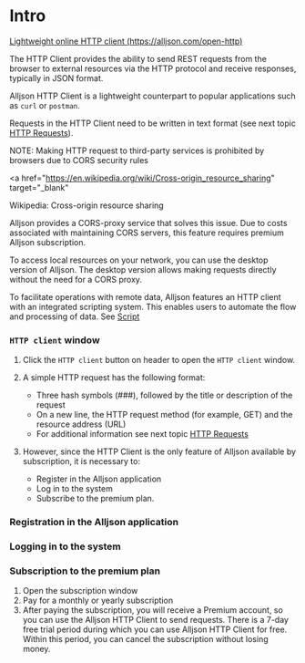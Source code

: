 # Intro

[Lightweight online HTTP client (https://alljson.com/open-http)](https://alljson.com/open-http)

The HTTP Client provides the ability to send REST requests from the browser to external resources via the HTTP protocol
and receive responses, typically in JSON format.

Alljson HTTP Client is a lightweight counterpart to popular applications such as `curl` or `postman`.

Requests in the HTTP Client need to be written in text format (see next topic [HTTP Requests](/guide/HTTP%20client%20and%20automation/HTTP%20requests)).

NOTE: Making HTTP request to third-party services is prohibited by browsers due to CORS security rules

<a
  href="https://en.wikipedia.org/wiki/Cross-origin_resource_sharing"
  target="_blank"
>
  Wikipedia: Cross-origin resource sharing
</a>

Alljson provides a CORS-proxy service that solves this issue.
Due to costs associated with maintaining CORS servers, this feature requires premium Alljson subscription.

To access local resources on your network, you can use the desktop version of Alljson.
The desktop version allows making requests directly without the need for a CORS proxy.

To facilitate operations with remote data, Alljson features an HTTP client with an integrated scripting system.
This enables users to automate the flow and processing of data. See [Script](/guide/HTTP%20client%20and%20automation/Script)

### `HTTP client` window


<ThemedImg alt="Lightweight online HTTP client" name="HTTP_client" />

1. Click the `HTTP client` button on header to open the `HTTP client` window.

2. A simple HTTP request has the following format:

   - Three hash symbols (###), followed by the title or description of the request
   - On a new line, the HTTP request method (for example, GET) and the resource address (URL)
   - For additional information see next topic [HTTP Requests](/guide/HTTP%20client%20and%20automation/HTTP%20requests)

3. However, since the HTTP Client is the only feature of Alljson available by subscription, it is necessary to:
   - Register in the Alljson application
   - Log in to the system
   - Subscribe to the premium plan.

### Registration in the Alljson application

<ThemedImg name="Register" />

### Logging in to the system

<ThemedImg name="Login" />

### Subscription to the premium plan

1. Open the subscription window
2. Pay for a monthly or yearly subscription
3. After paying the subscription, you will receive a Premium account,
   so you can use the Alljson HTTP Client to send requests.
   There is a 7-day free trial period during which you can use Alljson HTTP Client for free.
   Within this period, you can cancel the subscription without losing money.

<ThemedImg name="Manage_subscriptions" />

<ThemedImg alt="Manage subscriptions" name="Subscriptions" />

<ThemedImg name="Premium" />
